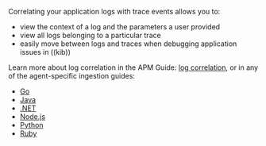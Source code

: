 

Correlating your application logs with trace events allows you to:

* view the context of a log and the parameters a user provided
* view all logs belonging to a particular trace
* easily move between logs and traces when debugging application issues in ((kib))

Learn more about log correlation in the APM Guide: [log correlation](((apm-guide-ref))/log-correlation.html),
or in any of the agent-specific ingestion guides:

* [Go](((apm-go-ref))/logs.html)
* [Java](((apm-java-ref))/logs.html#log-correlation-ids)
* [.NET](((apm-dotnet-ref))/log-correlation.html)
* [Node.js](((apm-node-ref))/log-correlation.html)
* [Python](((apm-py-ref))/logs.html#log-correlation-ids)
* [Ruby](((apm-ruby-ref))/log-correlation.html)

